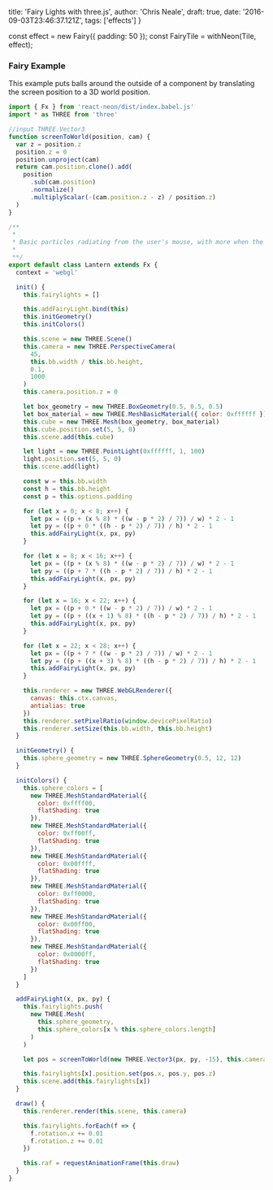
  title: 'Fairy Lights with three.js',
  author: 'Chris Neale',
  draft: true,
  date: '2016-09-03T23:46:37.121Z',
  tags: ['effects']
}

const effect = new Fairy({ padding: 50 });
const FairyTile = withNeon(Tile, effect);

### Fairy Example

<FairyTile />

This example puts balls around the outside of a component by translating the screen position to a 3D world position.

```javascript
import { Fx } from 'react-neon/dist/index.babel.js'
import * as THREE from 'three'

//input THREE.Vector3
function screenToWorld(position, cam) {
  var z = position.z
  position.z = 0
  position.unproject(cam)
  return cam.position.clone().add(
    position
      .sub(cam.position)
      .normalize()
      .multiplyScalar(-(cam.position.z - z) / position.z)
  )
}

/**
 *
 * Basic particles radiating from the user's mouse, with more when the user clicks.
 *
 **/
export default class Lantern extends Fx {
  context = 'webgl'

  init() {
    this.fairylights = []

    this.addFairyLight.bind(this)
    this.initGeometry()
    this.initColors()

    this.scene = new THREE.Scene()
    this.camera = new THREE.PerspectiveCamera(
      45,
      this.bb.width / this.bb.height,
      0.1,
      1000
    )
    this.camera.position.z = 0

    let box_geometry = new THREE.BoxGeometry(0.5, 0.5, 0.5)
    let box_material = new THREE.MeshBasicMaterial({ color: 0xffffff })
    this.cube = new THREE.Mesh(box_geometry, box_material)
    this.cube.position.set(5, 5, 0)
    this.scene.add(this.cube)

    let light = new THREE.PointLight(0xffffff, 1, 100)
    light.position.set(5, 5, 0)
    this.scene.add(light)

    const w = this.bb.width
    const h = this.bb.height
    const p = this.options.padding

    for (let x = 0; x < 8; x++) {
      let px = ((p + (x % 8) * ((w - p * 2) / 7)) / w) * 2 - 1
      let py = ((p + 0 * ((h - p * 2) / 7)) / h) * 2 - 1
      this.addFairyLight(x, px, py)
    }

    for (let x = 8; x < 16; x++) {
      let px = ((p + (x % 8) * ((w - p * 2) / 7)) / w) * 2 - 1
      let py = ((p + 7 * ((h - p * 2) / 7)) / h) * 2 - 1
      this.addFairyLight(x, px, py)
    }

    for (let x = 16; x < 22; x++) {
      let px = ((p + 0 * ((w - p * 2) / 7)) / w) * 2 - 1
      let py = ((p + ((x + 1) % 8) * ((h - p * 2) / 7)) / h) * 2 - 1
      this.addFairyLight(x, px, py)
    }

    for (let x = 22; x < 28; x++) {
      let px = ((p + 7 * ((w - p * 2) / 7)) / w) * 2 - 1
      let py = ((p + ((x + 3) % 8) * ((h - p * 2) / 7)) / h) * 2 - 1
      this.addFairyLight(x, px, py)
    }

    this.renderer = new THREE.WebGLRenderer({
      canvas: this.ctx.canvas,
      antialias: true
    })
    this.renderer.setPixelRatio(window.devicePixelRatio)
    this.renderer.setSize(this.bb.width, this.bb.height)
  }

  initGeometry() {
    this.sphere_geometry = new THREE.SphereGeometry(0.5, 12, 12)
  }

  initColors() {
    this.sphere_colors = [
      new THREE.MeshStandardMaterial({
        color: 0xffff00,
        flatShading: true
      }),
      new THREE.MeshStandardMaterial({
        color: 0xff00ff,
        flatShading: true
      }),
      new THREE.MeshStandardMaterial({
        color: 0x00ffff,
        flatShading: true
      }),
      new THREE.MeshStandardMaterial({
        color: 0xff0000,
        flatShading: true
      }),
      new THREE.MeshStandardMaterial({
        color: 0x00ff00,
        flatShading: true
      }),
      new THREE.MeshStandardMaterial({
        color: 0x0000ff,
        flatShading: true
      })
    ]
  }

  addFairyLight(x, px, py) {
    this.fairylights.push(
      new THREE.Mesh(
        this.sphere_geometry,
        this.sphere_colors[x % this.sphere_colors.length]
      )
    )

    let pos = screenToWorld(new THREE.Vector3(px, py, -15), this.camera)

    this.fairylights[x].position.set(pos.x, pos.y, pos.z)
    this.scene.add(this.fairylights[x])
  }

  draw() {
    this.renderer.render(this.scene, this.camera)

    this.fairylights.forEach(f => {
      f.rotation.x += 0.01
      f.rotation.z += 0.01
    })

    this.raf = requestAnimationFrame(this.draw)
  }
}
```